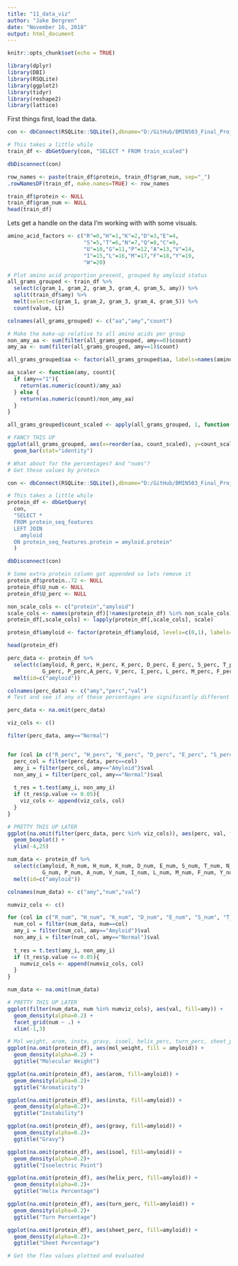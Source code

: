 ---
title: "11_data_viz"
author: "Jake Bergren"
date: "November 16, 2018"
output: html_document
---

```{r setup, include=FALSE}
knitr::opts_chunk$set(echo = TRUE)
```

```{r, eval=TRUE}
library(dplyr)
library(DBI)
library(RSQLite)
library(ggplot2)
library(tidyr)
library(reshape2)
library(lattice)
```

First things first, load the data.

```{r}
con <- dbConnect(RSQLite::SQLite(),dbname="D:/GitHub/BMIN503_Final_Project/protein_training.db")

# This takes a little while
train_df <- dbGetQuery(con, "SELECT * FROM train_scaled")

dbDisconnect(con)

row_names <- paste(train_df$protein, train_df$gram_num, sep="_")
.rowNamesDF(train_df, make.names=TRUE) <- row_names

train_df$protein <- NULL
train_df$gram_num <- NULL
head(train_df)
```

Lets get a handle on the data I'm working with with some visuals.

```{r, eval=TRUE}

amino_acid_factors <- c("R"=0,"H"=1,"K"=2,"D"=3,"E"=4,
                        "S"=5,"T"=6,"N"=7,"Q"=8,"C"=9,
                        "U"=10,"G"=11,"P"=12,"A"=13,"V"=14,
                        "I"=15,"L"=16,"M"=17,"F"=18,"Y"=19,
                        "W"=20)

# Plot amino acid proportion present, grouped by amyloid status
all_grams_grouped <- train_df %>%
  select(c(gram_1, gram_2, gram_3, gram_4, gram_5, amy)) %>%
  split(train_df$amy) %>%
  melt(select=c(gram_1, gram_2, gram_3, gram_4, gram_5)) %>%
  count(value, L1)

colnames(all_grams_grouped) <- c("aa","amy","count")

# Make the make-up relative to all amino acids per group
non_amy_aa <- sum(filter(all_grams_grouped, amy==0)$count)
amy_aa <- sum(filter(all_grams_grouped, amy==1)$count)

all_grams_grouped$aa <- factor(all_grams_grouped$aa, labels=names(amino_acid_factors))

aa_scaler <- function(amy, count){
  if (amy=="1"){
    return(as.numeric(count)/amy_aa)
  } else {
    return(as.numeric(count)/non_amy_aa)
  }
}

all_grams_grouped$count_scaled <- apply(all_grams_grouped, 1, function(row) aa_scaler(row['amy'],row['count']))

# FANCY THIS UP
ggplot(all_grams_grouped, aes(x=reorder(aa, count_scaled), y=count_scaled, fill=amy)) +
  geom_bar(stat="identity")
```

```{r, eval=TRUE}
# What about for the percentages? And "nums"?
# Get these values by protein

con <- dbConnect(RSQLite::SQLite(),dbname="D:/GitHub/BMIN503_Final_Project/protein_training.db")

# This takes a little while
protein_df <- dbGetQuery(
  con, 
  "SELECT * 
  FROM protein_seq_features
  LEFT JOIN 
    amyloid
  ON protein_seq_features.protein = amyloid.protein"
  )

dbDisconnect(con)

# Some extra protein column got appended so lets remove it
protein_df$protein..72 <- NULL
protein_df$U_num <- NULL
protein_df$U_perc <- NULL

non_scale_cols <- c("protein","amyloid")
scale_cols <- names(protein_df)[!names(protein_df) %in% non_scale_cols]
protein_df[,scale_cols] <- lapply(protein_df[,scale_cols], scale)

protein_df$amyloid <- factor(protein_df$amyloid, levels=c(0,1), labels=c("Normal","Amyloid"))

head(protein_df)

perc_data <- protein_df %>%
  select(c(amyloid, R_perc, H_perc, K_perc, D_perc, E_perc, S_perc, T_perc, N_perc, Q_perc, C_perc,
           G_perc, P_perc,A_perc, V_perc, I_perc, L_perc, M_perc, F_perc, Y_perc, W_perc)) %>%
  melt(id=c("amyloid"))

colnames(perc_data) <- c("amy","perc","val")
# Test and see if any of these percentages are significantly different between amyloid and non-amyloid

perc_data <- na.omit(perc_data)

viz_cols <- c()

filter(perc_data, amy=="Normal")


for (col in c("R_perc", "H_perc", "K_perc", "D_perc", "E_perc", "S_perc", "T_perc", "N_perc", "Q_perc", "C_perc", "G_perc", "P_perc","A_perc", "V_perc", "I_perc", "L_perc", "M_perc", "F_perc", "Y_perc", "W_perc")){
  perc_col = filter(perc_data, perc==col)
  amy_i = filter(perc_col, amy=="Amyloid")$val
  non_amy_i = filter(perc_col, amy=="Normal")$val
  
  t_res = t.test(amy_i, non_amy_i)
  if (t_res$p.value <= 0.05){
    viz_cols <- append(viz_cols, col)
  }
}

# PRETTY THIS UP LATER
ggplot(na.omit(filter(perc_data, perc %in% viz_cols)), aes(perc, val, fill=amy)) +
  geom_boxplot() +
  ylim(-4,25)

```

```{r, eval=TRUE}
num_data <- protein_df %>%
  select(c(amyloid, R_num, H_num, K_num, D_num, E_num, S_num, T_num, N_num, Q_num, C_num,
           G_num, P_num, A_num, V_num, I_num, L_num, M_num, F_num, Y_num, W_num)) %>%
  melt(id=c("amyloid"))

colnames(num_data) <- c("amy","num","val")

numviz_cols <- c()

for (col in c("R_num", "H_num", "K_num", "D_num", "E_num", "S_num", "T_num", "N_num", "Q_num", "C_num", "G_num", "P_num","A_num", "V_num", "I_num", "L_num", "M_num", "F_num", "Y_num", "W_num")){
  num_col = filter(num_data, num==col)
  amy_i = filter(num_col, amy=="Amyloid")$val
  non_amy_i = filter(num_col, amy=="Normal")$val
  
  t_res = t.test(amy_i, non_amy_i)
  if (t_res$p.value <= 0.05){
    numviz_cols <- append(numviz_cols, col)
  }
}

num_data <- na.omit(num_data)

# PRETTY THIS UP LATER
ggplot(filter(num_data, num %in% numviz_cols), aes(val, fill=amy)) +
  geom_density(alpha=0.2) +
  facet_grid(num ~ .) +
  xlim(-1,3)
```

```{r, eval=TRUE}
# Mol weight, arom, insta, gravy, isoel, helix_perc, turn_perc, sheet_perc
ggplot(na.omit(protein_df), aes(mol_weight, fill = amyloid)) +
  geom_density(alpha=0.2) +
  ggtitle("Molecular Weight")

ggplot(na.omit(protein_df), aes(arom, fill=amyloid)) +
  geom_density(alpha=0.2)+
  ggtitle("Aromaticity")

ggplot(na.omit(protein_df), aes(insta, fill=amyloid)) +
  geom_density(alpha=0.2)+
  ggtitle("Instability")

ggplot(na.omit(protein_df), aes(gravy, fill=amyloid)) +
  geom_density(alpha=0.2)+
  ggtitle("Gravy")

ggplot(na.omit(protein_df), aes(isoel, fill=amyloid)) +
  geom_density(alpha=0.2)+
  ggtitle("Isoelectric Point")

ggplot(na.omit(protein_df), aes(helix_perc, fill=amyloid)) +
  geom_density(alpha=0.2)+
  ggtitle("Helix Percentage")

ggplot(na.omit(protein_df), aes(turn_perc, fill=amyloid)) +
  geom_density(alpha=0.2)+
  ggtitle("Turn Percentage")

ggplot(na.omit(protein_df), aes(sheet_perc, fill=amyloid)) +
  geom_density(alpha=0.2)+
  ggtitle("Sheet Percentage")
```

```{r, eval=TRUE}
# Get the flex values plotted and evaluated

```
